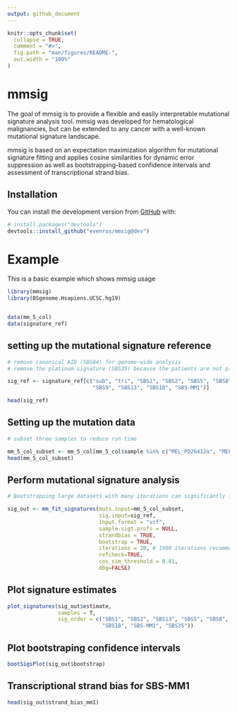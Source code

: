 ```yaml
---
output: github_document
---
```


<!-- README.md is generated from README.Rmd. Please edit that file -->

```r
knitr::opts_chunk$set(
  collapse = TRUE,
  comment = "#>",
  fig.path = "man/figures/README-",
  out.width = "100%"
)
```

# mmsig

<!-- badges: start -->
<!-- badges: end -->

The goal of mmsig is to provide a flexible and easily interpretable mutational signature analysis tool. mmsig was developed for hematological malignancies, but can be extended to any cancer with a well-known mutational signature landscape. 

mmsig is based on an expectation maximization algorithm for mutational signature fitting and applies cosine similarities for dynamic error suppression as well as bootstrapping-based confidence intervals and assessment of transcriptional strand bias.

## Installation

You can install the development version from [GitHub](https://github.com/) with:

``` r
# install.packages("devtools")
devtools::install_github("evenrus/mmsig@dev")
```

# Example

This is a basic example which shows mmsig usage

```r
library(mmsig)
library(BSgenome.Hsapiens.UCSC.hg19)


data(mm_5_col)
data(signature_ref)

```

## setting up the mutational signature reference


```r
# remove canonical AID (SBS84) for genome-wide analysis
# remove the platinum signature (SBS35) because the patients are not platinum exposed

sig_ref <- signature_ref[c("sub", "tri", "SBS1", "SBS2", "SBS5", "SBS8", 
                           "SBS9", "SBS13", "SBS18", "SBS-MM1")] 

head(sig_ref)
```
## Setting up the mutation data

```r
# subset three samples to reduce run time

mm_5_col_subset <- mm_5_col[mm_5_col$sample %in% c("MEL_PD26412a", "MEL_PD26411c", "PD26414a"),]
head(mm_5_col_subset)
```
## Perform mutational signature analysis


```r
# Bootstrapping large datasets with many iterations can significantly increase runtime. 

sig_out <- mm_fit_signatures(muts.input=mm_5_col_subset, 
                             sig.input=sig_ref,
                             input.format = "vcf",
                             sample.sigt.profs = NULL, 
                             strandbias = TRUE,
                             bootstrap = TRUE,
                             iterations = 20, # 1000 iterations recommended for stable results
                             refcheck=TRUE,
                             cos_sim_threshold = 0.01,
                             dbg=FALSE) 

```

## Plot signature estimates

```r
plot_signatures(sig_out$estimate, 
                samples = T, 
                sig_order = c("SBS1", "SBS2", "SBS13", "SBS5", "SBS8", "SBS9", 
                              "SBS18", "SBS-MM1", "SBS35"))

```

## Plot bootstraping confidence intervals

```r
bootSigsPlot(sig_out$bootstrap)
```

## Transcriptional strand bias for SBS-MM1

```r
head(sig_out$strand_bias_mm1)
```



